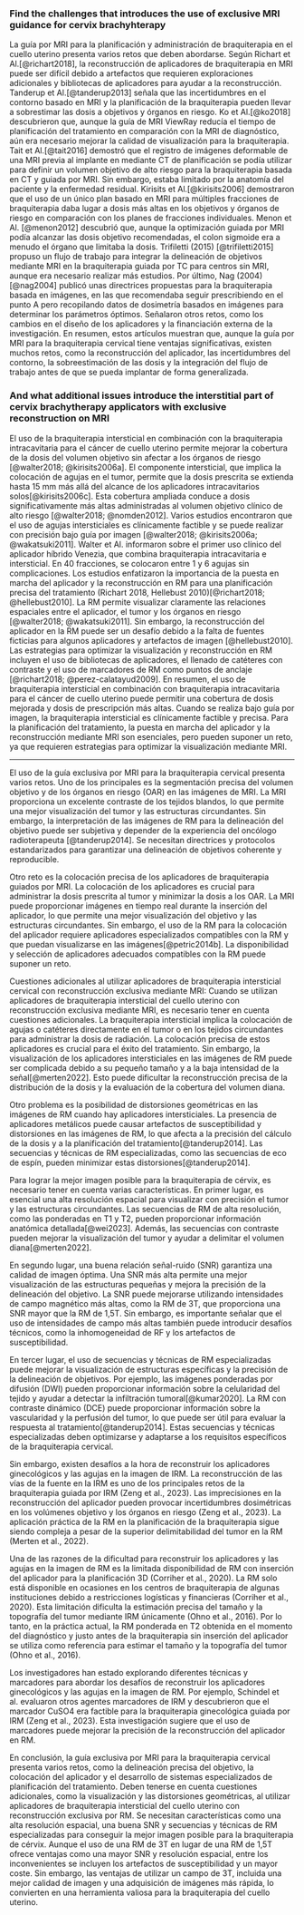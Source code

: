 ### Find the challenges that introduces the use of exclusive MRI guidance for cervix brachyhterapy

La guía por MRI para la planificación y administración de braquiterapia en el cuello uterino presenta varios retos que deben abordarse. Según Richart et Al.[@richart2018], la reconstrucción de aplicadores de braquiterapia en MRI puede ser difícil debido a artefactos que requieren exploraciones adicionales y bibliotecas de aplicadores para ayudar a la reconstrucción. Tanderup et Al.[@tanderup2013] señala que las incertidumbres en el contorno basado en MRI y la planificación de la braquiterapia pueden llevar a sobrestimar las dosis a objetivos y órganos en riesgo. Ko et Al.[@ko2018] descubrieron que, aunque la guía de MRI ViewRay reducía el tiempo de planificación del tratamiento en comparación con la MRI de diagnóstico, aún era necesario mejorar la calidad de visualización para la braquiterapia. Tait et Al.[@tait2016] demostró que el registro de imágenes deformable de una MRI previa al implante en mediante CT de planificación se podía utilizar para definir un volumen objetivo de alto riesgo para la braquiterapia basada en CT y guiada por MRI. Sin embargo, estaba limitado por la anatomía del paciente y la enfermedad residual. Kirisits et Al.[@kirisits2006] demostraron que el uso de un único plan basado en MRI para múltiples fracciones de braquiterapia daba lugar a dosis más altas en los objetivos y órganos de riesgo en comparación con los planes de fracciones individuales. Menon et Al. [@menon2012] descubrió que, aunque la optimización guiada por MRI podía alcanzar las dosis objetivo recomendadas, el colon sigmoide era a menudo el órgano que limitaba la dosis. Trifiletti (2015) [@trifiletti2015] propuso un flujo de trabajo para integrar la delineación de objetivos mediante MRI en la braquiterapia guiada por TC para centros sin MRI, aunque era necesario realizar más estudios. Por último, Nag (2004) [@nag2004] publicó unas directrices propuestas para la braquiterapia basada en imágenes, en las que recomendaba seguir prescribiendo en el punto A pero recopilando datos de dosimetría basados en imágenes para determinar los parámetros óptimos. Señalaron otros retos, como los cambios en el diseño de los aplicadores y la financiación externa de la investigación. En resumen, estos artículos muestran que, aunque la guía por MRI para la braquiterapia cervical tiene ventajas significativas, existen muchos retos, como la reconstrucción del aplicador, las incertidumbres del contorno, la sobreestimación de las dosis y la integración del flujo de trabajo antes de que se pueda implantar de forma generalizada.

### And what additional issues introduce the interstitial part of cervix brachytherapy applicators with exclusive reconstruction on MRI

El uso de la braquiterapia intersticial en combinación con la braquiterapia intracavitaria para el cáncer de cuello uterino permite mejorar la cobertura de la dosis del volumen objetivo sin afectar a los órganos de riesgo [@walter2018; @kirisits2006a]. El componente intersticial, que implica la colocación de agujas en el tumor, permite que la dosis prescrita se extienda hasta 15 mm más allá del alcance de los aplicadores intracavitarios solos[@kirisits2006c]. Esta cobertura ampliada conduce a dosis significativamente más altas administradas al volumen objetivo clínico de alto riesgo [@walter2018; @nomden2012]. Varios estudios encontraron que el uso de agujas intersticiales es clínicamente factible y se puede realizar con precisión bajo guía por imagen [@walter2018; @kirisits2006a; @wakatsuki2011]. Walter et Al. informaron sobre el primer uso clínico del aplicador híbrido Venezia, que combina braquiterapia intracavitaria e intersticial. En 40 fracciones, se colocaron entre 1 y 6 agujas sin complicaciones. Los estudios enfatizaron la importancia de la puesta en marcha del aplicador y la reconstrucción en RM para una planificación precisa del tratamiento (Richart 2018, Hellebust 2010)[@richart2018; @hellebust2010]. La RM permite visualizar claramente las relaciones espaciales entre el aplicador, el tumor y los órganos en riesgo [@walter2018; @wakatsuki2011]. Sin embargo, la reconstrucción del aplicador en la RM puede ser un desafío debido a la falta de fuentes ficticias para algunos aplicadores y artefactos de imagen [@hellebust2010]. Las estrategias para optimizar la visualización y reconstrucción en RM incluyen el uso de bibliotecas de aplicadores, el llenado de catéteres con contraste y el uso de marcadores de RM como puntos de anclaje [@richart2018; @perez-calatayud2009]. En resumen, el uso de braquiterapia intersticial en combinación con braquiterapia intracavitaria para el cáncer de cuello uterino puede permitir una cobertura de dosis mejorada y dosis de prescripción más altas. Cuando se realiza bajo guía por imagen, la braquiterapia intersticial es clínicamente factible y precisa. Para la planificación del tratamiento, la puesta en marcha del aplicador y la reconstrucción mediante MRI son esenciales, pero pueden suponer un reto, ya que requieren estrategias para optimizar la visualización mediante MRI.

------------------------------------------------------------------------

El uso de la guía exclusiva por MRI para la braquiterapia cervical presenta varios retos. Uno de los principales es la segmentación precisa del volumen objetivo y de los órganos en riesgo (OAR) en las imágenes de MRI. La MRI proporciona un excelente contraste de los tejidos blandos, lo que permite una mejor visualización del tumor y las estructuras circundantes. Sin embargo, la interpretación de las imágenes de RM para la delineación del objetivo puede ser subjetiva y depender de la experiencia del oncólogo radioterapeuta [@tanderup2014]. Se necesitan directrices y protocolos estandarizados para garantizar una delineación de objetivos coherente y reproducible.

Otro reto es la colocación precisa de los aplicadores de braquiterapia guiados por MRI. La colocación de los aplicadores es crucial para administrar la dosis prescrita al tumor y minimizar la dosis a los OAR. La MRI puede proporcionar imágenes en tiempo real durante la inserción del aplicador, lo que permite una mejor visualización del objetivo y las estructuras circundantes. Sin embargo, el uso de la RM para la colocación del aplicador requiere aplicadores especializados compatibles con la RM y que puedan visualizarse en las imágenes[@petric2014b]. La disponibilidad y selección de aplicadores adecuados compatibles con la RM puede suponer un reto.

Cuestiones adicionales al utilizar aplicadores de braquiterapia intersticial cervical con reconstrucción exclusiva mediante MRI: Cuando se utilizan aplicadores de braquiterapia intersticial del cuello uterino con reconstrucción exclusiva mediante MRI, es necesario tener en cuenta cuestiones adicionales. La braquiterapia intersticial implica la colocación de agujas o catéteres directamente en el tumor o en los tejidos circundantes para administrar la dosis de radiación. La colocación precisa de estos aplicadores es crucial para el éxito del tratamiento. Sin embargo, la visualización de los aplicadores intersticiales en las imágenes de RM puede ser complicada debido a su pequeño tamaño y a la baja intensidad de la señal[@merten2022]. Esto puede dificultar la reconstrucción precisa de la distribución de la dosis y la evaluación de la cobertura del volumen diana.

Otro problema es la posibilidad de distorsiones geométricas en las imágenes de RM cuando hay aplicadores intersticiales. La presencia de aplicadores metálicos puede causar artefactos de susceptibilidad y distorsiones en las imágenes de RM, lo que afecta a la precisión del cálculo de la dosis y a la planificación del tratamiento[@tanderup2014]. Las secuencias y técnicas de RM especializadas, como las secuencias de eco de espín, pueden minimizar estas distorsiones[@tanderup2014].

Para lograr la mejor imagen posible para la braquiterapia de cérvix, es necesario tener en cuenta varias características. En primer lugar, es esencial una alta resolución espacial para visualizar con precisión el tumor y las estructuras circundantes. Las secuencias de RM de alta resolución, como las ponderadas en T1 y T2, pueden proporcionar información anatómica detallada[@wei2023]. Además, las secuencias con contraste pueden mejorar la visualización del tumor y ayudar a delimitar el volumen diana[@merten2022].

En segundo lugar, una buena relación señal-ruido (SNR) garantiza una calidad de imagen óptima. Una SNR más alta permite una mejor visualización de las estructuras pequeñas y mejora la precisión de la delineación del objetivo. La SNR puede mejorarse utilizando intensidades de campo magnético más altas, como la RM de 3T, que proporciona una SNR mayor que la RM de 1,5T. Sin embargo, es importante señalar que el uso de intensidades de campo más altas también puede introducir desafíos técnicos, como la inhomogeneidad de RF y los artefactos de susceptibilidad.

En tercer lugar, el uso de secuencias y técnicas de RM especializadas puede mejorar la visualización de estructuras específicas y la precisión de la delineación de objetivos. Por ejemplo, las imágenes ponderadas por difusión (DWI) pueden proporcionar información sobre la celularidad del tejido y ayudar a detectar la infiltración tumoral[@kumar2020]. La RM con contraste dinámico (DCE) puede proporcionar información sobre la vascularidad y la perfusión del tumor, lo que puede ser útil para evaluar la respuesta al tratamiento[@tanderup2014]. Estas secuencias y técnicas especializadas deben optimizarse y adaptarse a los requisitos específicos de la braquiterapia cervical.

Sin embargo, existen desafíos a la hora de reconstruir los aplicadores ginecológicos y las agujas en la imagen de IRM. La reconstrucción de las vías de la fuente en la IRM es uno de los principales retos de la braquiterapia guiada por IRM (Zeng et al., 2023). Las imprecisiones en la reconstrucción del aplicador pueden provocar incertidumbres dosimétricas en los volúmenes objetivo y los órganos en riesgo (Zeng et al., 2023). La aplicación práctica de la RM en la planificación de la braquiterapia sigue siendo compleja a pesar de la superior delimitabilidad del tumor en la RM (Merten et al., 2022).

Una de las razones de la dificultad para reconstruir los aplicadores y las agujas en la imagen de RM es la limitada disponibilidad de RM con inserción del aplicador para la planificación 3D (Corriher et al., 2020). La RM solo está disponible en ocasiones en los centros de braquiterapia de algunas instituciones debido a restricciones logísticas y financieras (Corriher et al., 2020). Esta limitación dificulta la estimación precisa del tamaño y la topografía del tumor mediante IRM únicamente (Ohno et al., 2016). Por lo tanto, en la práctica actual, la RM ponderada en T2 obtenida en el momento del diagnóstico y justo antes de la braquiterapia sin inserción del aplicador se utiliza como referencia para estimar el tamaño y la topografía del tumor (Ohno et al., 2016).

Los investigadores han estado explorando diferentes técnicas y marcadores para abordar los desafíos de reconstruir los aplicadores ginecológicos y las agujas en la imagen de RM. Por ejemplo, Schindel et al. evaluaron otros agentes marcadores de IRM y descubrieron que el marcador CuSO4 era factible para la braquiterapia ginecológica guiada por IRM (Zeng et al., 2023). Esta investigación sugiere que el uso de marcadores puede mejorar la precisión de la reconstrucción del aplicador en RM.

En conclusión, la guía exclusiva por MRI para la braquiterapia cervical presenta varios retos, como la delineación precisa del objetivo, la colocación del aplicador y el desarrollo de sistemas especializados de planificación del tratamiento. Deben tenerse en cuenta cuestiones adicionales, como la visualización y las distorsiones geométricas, al utilizar aplicadores de braquiterapia intersticial del cuello uterino con reconstrucción exclusiva por RM. Se necesitan características como una alta resolución espacial, una buena SNR y secuencias y técnicas de RM especializadas para conseguir la mejor imagen posible para la braquiterapia de cérvix. Aunque el uso de una RM de 3T en lugar de una RM de 1,5T ofrece ventajas como una mayor SNR y resolución espacial, entre los inconvenientes se incluyen los artefactos de susceptibilidad y un mayor coste. Sin embargo, las ventajas de utilizar un campo de 3T, incluida una mejor calidad de imagen y una adquisición de imágenes más rápida, lo convierten en una herramienta valiosa para la braquiterapia del cuello uterino.